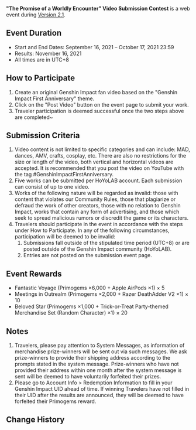 {{Event
|name              = The Promise of a Worldly Encounter Video Contest
|image             = The Promise of a Worldly Encounter Video Contest.png
|type              = Web
|type2             = Submission
|time_known        = yes
|time_start        = 2021-09-16 00:00:00
|time_start_offset = GMT+8
|time_end          = 2021-10-17 23:59:59
|time_end_offset   = GMT+8
|link              = https://www.hoyolab.com/contribution/55
}}
'''"The Promise of a Worldly Encounter" Video Submission Contest''' is a web event during [[Version 2.1]].

==Event Duration==
*Start and End Dates: September 16, 2021 – October 17, 2021 23:59
*Results: November 16, 2021
*All times are in UTC+8

==How to Participate==
# Create an original Genshin Impact fan video based on the "Genshin Impact First Anniversary" theme.
# Click on the "Post Video" button on the event page to submit your work.
# Traveler participation is deemed successful once the two steps above are completed~

==Submission Criteria==
# Video content is not limited to specific categories and can include: MAD, dances, AMV, crafts, cosplay, etc. There are also no restrictions for the size or length of the video, both vertical and horizontal videos are accepted. It is recommended that you post the video on YouTube with the tag #GenshinImpactFirstAnniversary.
# Five works can be submitted per HoYoLAB account. Each submission can consist of up to one video.
# Works of the following nature will be regarded as invalid: those with content that violates our Community Rules, those that plagiarize or defraud the work of other creators, those with no relation to Genshin Impact, works that contain any form of advertising, and those which seek to spread malicious rumors or discredit the game or its characters.
# Travelers should participate in the event in accordance with the steps under How to Participate. In any of the following circumstances, participation will be deemed to be invalid:
## Submissions fall outside of the stipulated time period (UTC+8) or are posted outside of the Genshin Impact community (HoYoLAB).
## Entries are not posted on the submission event page.

==Event Rewards==
*Fantastic Voyage (Primogems ×6,000 + Apple AirPods ×1) × 5
*Meetings in Outrealm (Primogems ×2,000 + Razer DeathAdder V2 ×1) × 10
*Beloved Star (Primogems ×1,000 + Trick-or-Treat Party-themed Merchandise Set (Random Character) ×1) × 20

==Notes==
# Travelers, please pay attention to System Messages, as information of merchandise prize-winners will be sent out via such messages. We ask prize-winners to provide their shipping address according to the prompts stated in the system message. Prize-winners who have not provided their address within one month after the system message is sent will be deemed to have voluntarily forfeited their prizes.
# Please go to Account Info > Redemption Information to fill in your Genshin Impact UID ahead of time. If winning Travelers have not filled in their UID after the results are announced, they will be deemed to have forfeited their Primogems reward.

==Change History==
{{Change History|2.1}}
